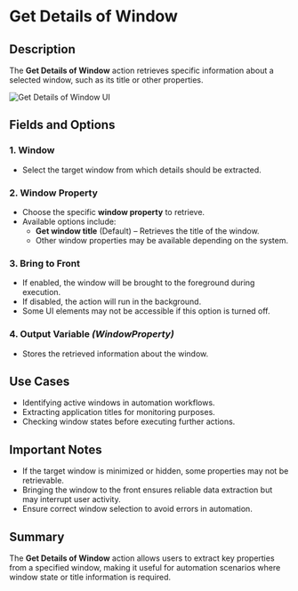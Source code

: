 # Get Details of Window

## Description

The **Get Details of Window** action retrieves specific information about a selected window, such as its title or other properties.

![Get Details of Window UI](../../../assets/ui-automation/get-details-of-window.png)

## Fields and Options  

### **1. Window**   

- Select the target window from which details should be extracted.

### **2. Window Property**   

- Choose the specific **window property** to retrieve.  
- Available options include:  
  - **Get window title** (Default) – Retrieves the title of the window.  
  - Other window properties may be available depending on the system.  

### **3. Bring to Front**  

- If enabled, the window will be brought to the foreground during execution.  
- If disabled, the action will run in the background.  
- Some UI elements may not be accessible if this option is turned off.  

### **4. Output Variable** *(WindowProperty)*  

- Stores the retrieved information about the window.  

## Use Cases  

- Identifying active windows in automation workflows.  
- Extracting application titles for monitoring purposes.  
- Checking window states before executing further actions.  

## Important Notes  

- If the target window is minimized or hidden, some properties may not be retrievable.  
- Bringing the window to the front ensures reliable data extraction but may interrupt user activity.  
- Ensure correct window selection to avoid errors in automation.  

## Summary  

The **Get Details of Window** action allows users to extract key properties from a specified window, making it useful for automation scenarios where window state or title information is required.